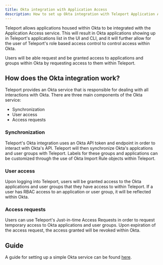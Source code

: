 ```yaml
---
title: Okta integration with Application Access
description: How to set up Okta integration with Teleport Application Access.
---
```


Teleport allows applications housed within Okta to be integrated with the
Application Access service. This will result in Okta applications showing up
in Teleport's applications list in the UI and CLI, and it will further allow
for the user of Teleport's role based access control to control access within
Okta.

Users will be able request and be granted access to applications and groups
within Okta by requesting access to them within Teleport.

## How does the Okta integration work?

Teleport provides an Okta service that is responsible for dealing with all
interactions with Okta. There are three main components of the Okta service:

* Synchronization
* User access
* Access requests

### Synchronization

Teleport's Okta integration uses an Okta API token and endpoint in order to interact
with Okta's API. Teleport will then synchronize Okta's applcations and user groups
with Teleport. Labels for these groups and applications can be customized through the
use of Okta Import Rule objects within Teleport.

### User access

Upon logging into Teleport, users will be granted access to the Okta applications
and user groups that they have access to within Teleport. If a user has RBAC access to
an application or user group, it will be reflected within Okta.

### Access requests

Users can use Teleport's Just-in-time Access Requests in order to
request temporary access to Okta applications and user groups. Upon expiration of the
access request, the access granted will be revoked within Okta.

## Guide

A guide for setting up a simple Okta service can be found [here](./guide.mdx).